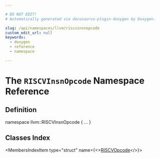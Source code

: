 ```yaml
---

# DO NOT EDIT!
# Automatically generated via docusaurus-plugin-doxygen by Doxygen.

slug: /api/namespaces/llvm/riscvinsnopcode
custom_edit_url: null
keywords:
  - doxygen
  - reference
  - namespace

---
```





# The `RISCVInsnOpcode` Namespace Reference

<DoxygenPage pluginConfig={pluginConfig}>



## Definition

<CodeBlock>namespace llvm::RISCVInsnOpcode &#123; ... &#125;</CodeBlock>

## Classes Index

<MembersIndex>

<MembersIndexItem
  type="struct"
  name={<><a href="/docs/api/structs/llvm/riscvinsnopcode/riscvopcode">RISCVOpcode</a></>}>
</MembersIndexItem>

</MembersIndex>


</DoxygenPage>
